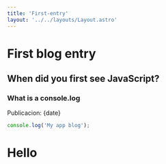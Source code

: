 ```yaml
---
title: 'First-entry'
layout: '../../layouts/Layout.astro'
---
```



# First blog entry

## When did you first see JavaScript?

### What is a console.log

Publicacion: {date}

```javascript
console.log('My app blog');
```

<h1 class='text-white text-lg'>Hello</h1>
